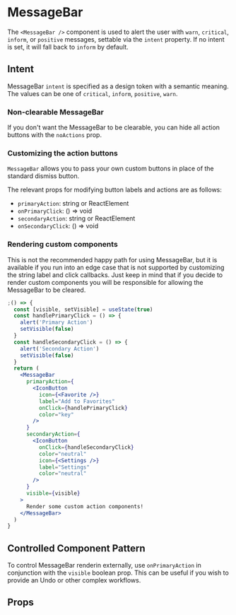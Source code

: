 
<Meta component={MessageBar} title="Docs/MessageBar" />

# MessageBar

The `<MessageBar />` component is used to alert the user with `warn`, `critical`, `inform`, or `positive` messages, settable via the `intent` property. If no intent is set, it will fall back to `inform` by default.

<Editor code={storyBasic} />

## Intent

MessageBar `intent` is specified as a design token with a semantic meaning. The values can be one of `critical`, `inform`, `positive`, `warn`.
<Editor code={storyIntent} />

### Non-clearable MessageBar

If you don't want the MessageBar to be clearable, you can hide all action buttons with the `noActions` prop.
<Editor code={storyNoAction} />

### Customizing the action buttons
`MessageBar` allows you to pass your own custom buttons in place of the standard dismiss button. 

The relevant props for modifying button labels and actions are as follows:

- `primaryAction`: string or ReactElement
- `onPrimaryClick`: () => void
- `secondaryAction`: string or ReactElement
- `onSecondaryClick`: () => void

<Editor code={storyCustomAction} />

### Rendering custom components

This is not the recommended happy path for using MessageBar, but it is available if you run into an edge case that is not supported by customizing the string label and click callbacks. Just keep in mind that if you decide to render custom components you will be responsible for allowing the MessageBar to be cleared.

```jsx
;() => {
  const [visible, setVisible] = useState(true)
  const handlePrimaryClick = () => {
    alert('Primary Action')
    setVisible(false)
  }
  const handleSecondaryClick = () => {
    alert('Secondary Action')
    setVisible(false)
  }
  return (
    <MessageBar
      primaryAction={
        <IconButton
          icon={<Favorite />}
          label="Add to Favorites"
          onClick={handlePrimaryClick}
          color="key"
        />
      }
      secondaryAction={
        <IconButton
          onClick={handleSecondaryClick}
          color="neutral"
          icon={<Settings />}
          label="Settings"
          color="neutral"
        />
      }
      visible={visible}
    >
      Render some custom action components!
    </MessageBar>
  )
}
```

## Controlled Component Pattern

To control MessageBar renderin externally, use `onPrimaryAction` in conjunction with the `visible` boolean prop. This can be useful if you wish to provide an Undo or other complex workflows.
<Editor code={storyControlled} />


## Props

<ArgsTable of={MessageBar} exclude={excludedProps} />

